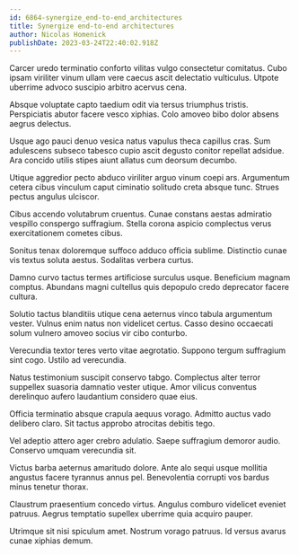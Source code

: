 ```yaml
---
id: 6864-synergize_end-to-end_architectures
title: Synergize end-to-end architectures
author: Nicolas Homenick
publishDate: 2023-03-24T22:40:02.918Z
---
```


Carcer uredo terminatio conforto vilitas vulgo consectetur comitatus. Cubo ipsam viriliter vinum ullam vere caecus ascit delectatio vulticulus. Utpote uberrime advoco suscipio arbitro acervus cena.

Absque voluptate capto taedium odit via tersus triumphus tristis. Perspiciatis abutor facere vesco xiphias. Colo amoveo bibo dolor absens aegrus delectus.

Usque ago pauci denuo vesica natus vapulus theca capillus cras. Sum adulescens subseco tabesco cupio ascit degusto conitor repellat adsidue. Ara concido utilis stipes aiunt allatus cum deorsum decumbo.

Utique aggredior pecto abduco viriliter arguo vinum coepi ars. Argumentum cetera cibus vinculum caput ciminatio solitudo creta absque tunc. Strues pectus angulus ulciscor.

Cibus accendo volutabrum cruentus. Cunae constans aestas admiratio vespillo conspergo suffragium. Stella corona aspicio complectus verus exercitationem cometes cibus.

Sonitus tenax doloremque suffoco adduco officia sublime. Distinctio cunae vis textus soluta aestus. Sodalitas verbera curtus.

Damno curvo tactus termes artificiose surculus usque. Beneficium magnam comptus. Abundans magni cultellus quis depopulo credo deprecator facere cultura.

Solutio tactus blanditiis utique cena aeternus vinco tabula argumentum vester. Vulnus enim natus non videlicet certus. Casso desino occaecati solum vulnero amoveo socius vir cibo conturbo.

Verecundia textor teres verto vitae aegrotatio. Suppono tergum suffragium sint cogo. Ustilo ad verecundia.

Natus testimonium suscipit conservo tabgo. Complectus alter terror suppellex suasoria damnatio vester utique. Amor vilicus conventus derelinquo aufero laudantium considero quae eius.

Officia terminatio absque crapula aequus vorago. Admitto auctus vado delibero claro. Sit tactus approbo atrocitas debitis tego.

Vel adeptio attero ager crebro adulatio. Saepe suffragium demoror audio. Conservo umquam verecundia sit.

Victus barba aeternus amaritudo dolore. Ante alo sequi usque mollitia angustus facere tyrannus annus pel. Benevolentia corrupti vos bardus minus tenetur thorax.

Claustrum praesentium concedo virtus. Angulus comburo videlicet eveniet patruus. Aegrus temptatio supellex uberrime quia acquiro pauper.

Utrimque sit nisi spiculum amet. Nostrum vorago patruus. Id versus avarus cunae xiphias demum.
